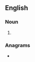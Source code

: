 ==English==

===Noun===
{{head|en|noun form}}

# {{plural of|en|pigpen}}

===Anagrams===
* {{anagrams|en|a=eginpps|Eppings}}